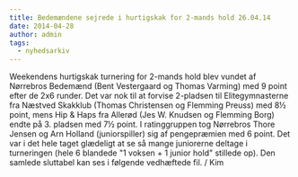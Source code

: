 ```yaml
---
title: Bedemændene sejrede i hurtigskak for 2-mands hold 26.04.14
date: 2014-04-28
author: admin
tags:
  - nyhedsarkiv
---
```


Weekendens hurtigskak turnering for 2-mands hold blev vundet af Nørrebros Bedemænd (Bent Vestergaard og Thomas Varming) med 9 point efter de 2x6 runder. Det var nok til at forvise 2-pladsen til Elitegymnasterne fra Næstved Skakklub (Thomas Christensen og Flemming Preuss) med 8½ point, mens Hip & Haps fra Allerød (Jes W. Knudsen og Flemming Borg) endte på 3. pladsen med 7½ point. I ratinggruppen tog Nørrebros Thore Jensen og Arn Holland (juniorspiller) sig af pengepræmien med 6 point. Det var i det hele taget glædeligt at se så mange juniorerne deltage i turneringen (hele 6 blandede "1 voksen + 1 junior hold" stillede op). Den samlede sluttabel kan ses i følgende vedhæftede fil. / Kim
